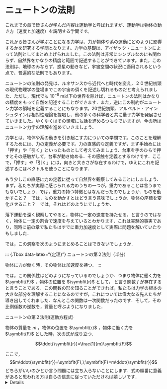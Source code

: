 # ニュートンの法則

これまでの章で皆さんが学んだ内容は運動学と呼ばれますが、運動学は物体の動き方（速度と加速度）を説明する学問です。

これから皆さんが学ぶことになる力学は、力が物体や系の運動にどのように影響するかを研究する学問となります。力学の基礎は、アイザック・ニュートンによって法則としてまとめ上げられました。この法則は非常にシンプルなのにも関わらず、自然界をかなりの精度と範囲で記述することができています。また，この法則は、地球のみならず，惑星の動きなど，宇宙空間の状況に適用されるという点で、普遍的な法則でもあります。

ニュートンの法則の発見は、ルネサンスから近代へと時代を変え，２０世紀初頭の現代物理学の登場までこの宇宙の須くを記述し切れるものだと考えられました．ただし，現代でも $10^{-8}$ m以下の世界を除けば，ニュートンの法則はかなりの精度をもって自然を記述することができます．また，逆にこの制約がニュートン力学の領域を定義することにもなります。20世紀初頭、アルベルト・アインシュタインは相対性理論を提唱し、他の多くの科学者と共に量子力学を発展させていきました。ゆくゆくはその領域にも話を進めるつもりでいますが，今の所はニュートン力学の理解を進めていきましょう．

力学とは、物体や系の動きを引き起こす力についての学問です。このことを理解するためには、力の定義が必要です。力の直感的な定義ですが，まず手始めには「押す」や「引く」といったものとして考えてみましょう．台車を手のひらで押すとその感触がして，台車が動き始める．その感触を定義とするわけです．ここで，「押す」や「引く」には，向きと大きさが存在するわけで，ゆえにこれを記述するにはベクトルを使うことになります．

もう少しこの直感に力の定義に従って自然界を観察してみることにしましょう．まず，私たちが実際に感じられる力のうちの一つが，重力であることは言うまでもないでしょう．では，重力の持つ特徴とはなんだったのでしょうか．ものを動かすこと？　では，ものを動かすとはどう言う意味でしょうか．物体の座標を変化させること？　では，それはどのようにでしょうか．

落下運動を深く観察してやると，物体に一定の速度を持たせる，と言うのではなく，物体に一定の割合で速度を与えているとわかります．これは実験的事実であり，同時に前の章で私たちはすでに重力加速度として実際に問題を解いていたりもしました．

では，この洞察を次のようにまとめることはできないでしょうか．

::: {.Tbox data-latex="{定理}"} ニュートンの第２法則（半分）

物体に力が働く時，その物体は加速度を持つ．
:::

では，この関係性はどのようになっているのでしょうか．つまり物体に働く力を $\symbfit{F}$ ，物体の位置を $\symbfit{r}$ として，
\begin{align*}
    \symbfit{F} = f(\ddot{\symbfit{r}})
\end{align*}
と言う関数 $f$ が存在すると言うことである．この関数の形を知ることができれば，私たちは力学の根本の大きな部分を理解することになるのですが，これについては偉大なる先人たちが導き出してくれました．なんとこの関数は一次関数だったのです．そして，その比例係数の逆数を，質量と呼ぶようになりました．

::: {.Tbox data-latex="{定理}"}
 ニュートンの第２法則(運動方程式)

物体の質量を $m$ ，物体の位置を $\symbfit{r}$ ，物体に働く力を $\symbfit{F}$ とした時，次の式が成り立つ．

$$\ddot{\symbfit{r}}=\frac{1}{m}\symbfit{F}$$
:::

ここで，$$m\ddot{\symbfit{r}}=\symbfit{F},\;\symbfit{F}=m\ddot{\symbfit{r}}$$ どちらがいいのかとか言う問題には立ち入らないことにします．式の順番に意義があると思われる方は自らの信念に従っていただければ嬉しいです．
<details>
筆者の考えるところでは，とある視点に基づいて考えるよりかは，色々な視点で持って数式は見るべきであり，数式に意味を持たせるべきと言う意見よりも，数式に意味を見出すべきだと言う意見を採用したいと思っています．


例えば次のような簡単な例を考えてみましょう．

![](images/newton/newton2.png)

重力のみが働く小球を考えた時，鉛直下向き方向の運動方程式は，加速度を $a$ とした時，

\begin{align*}
ma&=mg\\
a&=g
\end{align*}

というように，前の章で練習した内容と矛盾のない結果になるわけです．

では，運動方程式から推察できる簡単な事実を考えましょう．すなわち，力の働いていない物体はどのような運動をするのか，です．これは非常に簡単で $m\ddot{\symbfit{r}}=\symbfit{0},\;\dot{\symbfit{r}}=(\text{一定})$ と言う非常にシンプルな結果となるわけです．つまり，次のようにまとめられるわけです．

::: {.Tbox data-latex="{定理}"}
 ニュートンの第1法則(慣性の法則)

力の働いていない物体は，常にその速度を保つ．

:::

そして最後に，力の持つ性質を述べようと思います．それは，作用反作用の法則と呼ばれるものです．

::: {.Tbox data-latex="{定理}"}
 ニュートンの第３法則(作用反作用の法則)

物体に働く力は，常にある２つの物体の間で及ぼしあうように働く．物体Aが物体Bに及ぼす力を $\symbfit{F_{BA}}$ ，物体Bが物体Aに及ぼす力を $\symbfit{F_{AB}}$ とした時，次の式が成り立つ．
$$\symbfit{F_{BA}}+\symbfit{F_{AB}}=\symbfit{0}$$

:::

つまり，地球があなたを引っ張っているのと同じくらい，あなたは地球を引っ張っているのです．非常に非直感的な法則です．同時に，壁があなたに押されていると同じくらい，あなたは壁に押されるというのも同じ作用反作用の法則です．こちらは直感的ですね．

では，具体的にはどのような力があるのでしょうか．ニュートンの発展させた古典力学という世界では，力は2種類のみです．それは，万有引力と，電磁気力です．高校で学ばれる物理の世界は，最後に学ぶ原子範囲を除き，須くこの二つの力を持ってして語り尽くされる世界で，これ以外に起因する力は一切存在し得ません．非常にシンプルですね．ただ，その力の表し方は一癖も二癖もあり，学ぶ人にとって少し難しく感じられることもあるかもしれません．

まず，重力について話をしていきましょう．重力とは，地球上の物体が地球から受ける万有引力のことです．重力の大きさは地表においてはほぼ変わらず，質量に比例した値になり，その比例係数を重力加速度といいました．ここで重要なのは，ほぼ変わらないということであり，実際には場所によって少しずつ異なる値をとります．それはなぜかという理論については，ひとまずのところ置いておいて議論を進めることになります．後々，また学ぶことになります．

次に話を避けて通れないのが，電磁気学です．電磁気学の具体的な様相についてはそれなりに高度な数学も必要で，今現状ではやらないことにしますが，少なくとも今のうちに語らなければならないことは語り尽くすことにしましょう．

我々を含む，すべての物体を，原子と呼ばれる非常に小さな粒が構成しているところは，皆さんが小中学校を通して学んだ通りであり，またその原子は中心に＋に帯電した原子核，その周りにーに帯電した電子で出来上がっています．そして，その＋とーは引きつけ合う性質があります．同時に，＋同士やー同士では反発する性質があります．また，その力は距離が小さくなるほどに大きくなるという性質も持っています．

”塊”になっている物体内では，＋とーがいい具合のバランスで固まっているのは高等学校の化学で学んだ通りであり，それらを共有結合やイオン結合などと呼んでいました．では，別々の”塊”ではどうなっているのでしょうか．それは，電子同士が非常に近い距離にまで近づき，その結果非常に大きいな反発力が働くようになるわけです．そのおかげで，私たちは，床に対して反発して立つことができるのです．そしてその，物体と物体が一体にならないように，別々の”塊”として独立して存在するように反発しあう力のことを反発力と言います．

このアイデアを次の状態で理解することにしましょう．

![](images/newton/newton1.png)

地面に立っている人間を考えてみましょう．この人間に働く力は基本的に２種類しかなく，それは万有引力と電磁気力です．まず，地球からの万有引力である重力の $mg$ があり，次に足と地面との距離が十分小さいために起きる電磁気力である反発力 $R$ があります．この時， $R$ がどのような値を取るのかというのは，この時点ではまだわかりません．なぜなら，地面と人間の足の境界には $10^{23}$ 個程度以上の原子の周りの電子が複雑に運動しており，その様相を語り尽くすことはとてもじゃないができないからです．ですが，この人間が加速度を持っていないという前提をつけてあげることによって $R$ の特定ができるわけです．問題を解決しやすくするために図のように $R$ を $N,F$ に分解して，それぞれの方向に対して運動方程式を立ててやることによって

\begin{align*}
0&=mg-N\\
0&=F
\end{align*}

とのように，確定させることができるわけです．ここで， $N,F$ のことをそれぞれ垂直抗力，および，摩擦力と呼ばれます．

初学者にありがちなミスとして， $mg$ があるから反発力があって $N=mg$ だと反射的に決めつけてしまうことがありますが，それは人が加速していない時に限るわけです．注意しましょう．

では，これらの法則を実際にどのようにして問題に応用するべきでしょうか．これからは実際に問題を解いていくことによって，それらを明らかにしていこうと思います．

::: {.Rbox data-latex="{例題}"}

下の図のように仰角 $\theta$ の斜面に物体を置いている．摩擦力がない時，この物体の持つ加速度はどうなるか．

![](images/newton/newton3.png)

:::

::: {.Abox data-latex="{解答}"}

![](images/newton/newton4.png)

物体と紐それぞれに対して運動方程式を立ててやると次のようになる．

\begin{align*}
m\ddot{x} &= mg \sin \theta \\
m\ddot{y} &= -mg \cos \theta + N
\end{align*}

ここで，坂自体は形を変えてしまわないので， $y=0$ といえて，このような，運動の様相を縛る条件を束縛条件と呼ぶ．両辺を微分することによって $\ddot{y}=0$ となる．

\begin{align*}
\ddot{x} &= g \sin \theta \\
N &= mg \cos \theta
\end{align*}

故に加速度の大きさは $\sqrt{\ddot{x}^2+\ddot{y}^2}=g \sin \theta$ で，方向は坂道の滑り落ちる方向である．

:::

ニュートンの運動の法則は粒子に対して成り立つものであり，残念ながらある程度以上の粒子が集まっている「物体」については説明されていません．ですが，それでも，運動方程式から得られる情報はたくさんあります．例えば，とある場所に $n$ 個の粒子があり，それらが互いに力を及ぼしながら，外からも力を受けているとしましょう．その時， $i$ 番目の粒子の運動方程式は

\begin{align*}
m_i\ddot{\symbfit{r}_i} = \sum_j \symbfit{F}_{ij} +  \symbfit{F}_{i\text{out}}
\end{align*}
ここで， $\symbfit{F}_{ij}$ は $j$ 番目の粒子が $i$ 番目の粒子に及ぼす力であり， $\symbfit{F}_{i\text{out}}$ は $i$ 番目の粒子が受ける外力です．

この $n$ 元微分方程式を解き切ることは絶望的に難しいのは簡単にわかるでしょう．ですが，全ての方程式を足し合わせることによって，
\begin{align*}
\sum_i m_i\ddot{\symbfit{r}_i} = \sum_i\sum_j \symbfit{F}_{ij} +  \sum_i\symbfit{F}_{i\text{out}}
\end{align*}
ここで，作用反作用の法則を考えれば， $\sum_i\sum_j \symbfit{F}_{ij}=\symbfit{0}$ なので，
\begin{align*}
M_{\text{tot}}&=\sum_i m_i \\
\symbfit{r}_\text{G}&=\frac{\sum_i m_i\ddot{\symbfit{r}_i}}{M_{\text{tot}}}
\end{align*}
と，前半で前重力，後半で加重平均（重心）を定義してやれば，
\begin{align*}
M_{\text{tot}}\ddot{\symbfit{r}_\text{G}} = \sum_i\symbfit{F}_{i\text{out}}
\end{align*}
とすることができます．これは重心(運動)方程式と呼ばれており，先の問題のように大きな物体に対して，あたかも粒子ではない物体に対しても運動方程式が当てはまるように書いているのは，重心方程式を書いているに過ぎないわけです．

以上の作業をしてみることでわかることですが，実は何に注目して運動方程式を立てるべきか，という問題に対して，内力が全て打ち消しあって，一様な外力が働いている，任意の粒子の集合部分が答えになります．何を塊として，運動方程式を立てるか，それは問題を解く人が一番やりやすい方法を選べばいいというわけですね．

::: {.Rbox data-latex="{例題}"}

下の図のように紐に繋がれた２つの物体があり，右側の物体を引っ張っている．紐は物体とくっついていて離れず，故に物体と紐の間には引きつけあう電磁気力である，張力が働くことに注意して，次の問いに答えよ．ただし，重力は無視し，台座は動かないものとせよ．

![](images/newton/newton5.png)

1. 各物体の加速度を求めよ．
1. 張力の大きさを求めよ．
1. 紐の質量を無視した場合，左右の張力はどのような関係になるか．

:::

::: {.Abox data-latex="{解答}"}

![](images/newton/newton6.png)

作用反作用の法則によって張力を図のように $T_1,\:T_2$ と設定できる．物体それぞれに対して運動方程式を立ててやると次のようになる．
\begin{align*}
m_1a_1 &= T_1 \\
m_2a_2 &= F-T_2 \\
MA &= T_2-T_1
\end{align*}
ここで，３つの物体が同時に動くので，次のような束縛条件が科される．
\begin{align*}
a_1=a_2=A
\end{align*}
以上の条件で運動方程式を解いてしまうと
\begin{align*}
a_1=a_2=A=\frac{F}{m_1+m_2+M}\\
T_1=\frac{m_1}{m_1+m_2+M}F\\
T_2=\frac{m_1+M}{m_1+m_2+M}F
\end{align*}
ここで，紐の質量を $0$ にすることで，
\begin{align*}
T_1=T_2
\end{align*}
という関係がわかる．この関係は，今後も使うので注意すべし．ただし，紐の質量が無視できる場合に限ることを注意せよ．

:::

::: {.Qbox data-latex="{問題}"}


下の図のように紐に繋がれた２つの物体があり，物体間には滑車がある．次の問いに答えよ．ただし，紐の質量と摩擦は無視せよ．

![](images/newton/newton7.png)

1. 各物体の加速度を求めよ．
1. 張力の大きさを求めよ．

:::

::: {.Abox data-latex="{解答}"}

$m_1,m_2$ それぞれに働く張力の大きさを $T_1,T_2$ とする．右側を正としてそれぞれの斜面に沿った加速度を $a_1,a_2$ として，運動方程式を立てると
\begin{align*}
m_1a_1=T-m_1g\sin \theta_1\\
m_2a_2=m_2g\sin \theta_2-T
\end{align*}
束縛条件は
\begin{align*}
a_1=a_2
\end{align*}
解いてやれば
\begin{align*}
a_1=a_2=\frac{-m_1\sin \theta_1+m_2\sin \theta_2}{m_1+m_2}g\\
T=\frac{m_1m_2}{m_1+m_2}(\sin \theta_1+\sin \theta_2)g
\end{align*}
とわかる．この問題については，脳内で次のように変換すると楽かもしれない．
![](images/newton/newton8.png)

:::

今までの問題でも扱ってきたのですが，束縛条件にフォーカスを当てたような問題をやってみましょう．

::: {.Rbox data-latex="{例題}"}

下の図のように紐と滑車に繋がれた２つの物体がある．滑車の質量と摩擦力を無視して次の問題を答えよ．

![](images/newton/newton9.png)

1. 各物体の加速度を求めよ．
1. 紐の張力を求めよ．

:::

::: {.Abox data-latex="{解答}"}

![](images/newton/newton10.png)

作用反作用の法則によって張力を図のように $T $ と設定できる．滑車の運動方程式を考えれば，左の滑車下の張力は $2T$ となる．下向きを正として物体それぞれに対して運動方程式を立ててやると次のようになる．
\begin{align*}
m_1\ddot{x_1} &= m_1g-2T \\
m_2\ddot{x_2} &= m_2g-T
\end{align*}
ここで，紐の長さが変わらないことから， $m_1$ が下がった分だけ，その倍 $m_2$ が上がるので
\begin{align*}
2\dd x_1=-\dd x_2 \\
2\ddot{x_1}+\ddot{x_2}=0
\end{align*}
以上の条件で運動方程式を解いてしまうと
\begin{align*}
\ddot{x_1}=\frac{m_1-2m_2}{m_1+4m_2}g \\
\ddot{x_2}=\frac{-2m_1+4m_2}{m_1+4m_2}g \\
T=\frac{3m_1m_2}{m_1+4m_2}g
\end{align*}

:::


::: {.Qbox data-latex="{問題}"}


下の図のように紐に繋がれた２つの物体があり，物体間には滑車がある．次の問いに答えよ．ただし，紐の質量と摩擦は無視し，３つの物体は離れないものとする．

![](images/newton/newton11.png)

1. 各物体の加速度を求めよ．
1. 張力の大きさを求めよ．

:::

::: {.Abox data-latex="{解答}"}

$m_1,m_2$ に働く垂直抗力を $N_1,N_2$ として，張力を $T$ とする．また水平方向右を正とする $x$ 軸，鉛直上方向を正とする $y$ 軸を設定して運動方程式を立てる．
\begin{align*}
M\ddot{X}&=-N_2-T\\
m_1\ddot{x_1} &= T \\
N_1&=m_1g\\
m_2\ddot{x_2} &= N_2\\
m_2\ddot{y_2} &=T-m_2g
\end{align*}
また，束縛条件は
\begin{align*}
\ddot{X}&=\ddot{x_2}\\
\ddot{x_1}-\ddot{X}&=-\ddot{y_2}
\end{align*}
かなりの計算を経ることによって次のようになるとわかる．
\begin{align*}
T&=\left\{\frac{1}{M+m_2}+\frac{1}{m_1}+\frac{1}{m_2}\right\}^{-1}g\\
\ddot{X}=\ddot{x_2}&=\left\{\frac{1}{M+m_2}+\frac{1}{m_1}+\frac{1}{m_2}\right\}^{-1}\frac{g}{m_1}\\
\ddot{y_2}&=\left\{\frac{1}{M+m_2}+\frac{1}{m_1}+\frac{1}{m_2}\right\}^{-1}\frac{g}{m_2}-g
\end{align*}

:::

::: {.Qbox data-latex="{問題}"}


下の図のように紐に繋がれた３つの物体があり，物体間には滑車がある．$m_2$ に働く張力を求めよ．ただし，紐の質量と摩擦は無視し，紐は弛まないとする．

![](images/newton/newton13.png)

:::

::: {.Abox data-latex="{解答}"}

張力を $T$ とする．鉛直下方向を正として運動方程式を立てる．
\begin{align*}
m_1a_1&=m_1g-2T\\
m_2a_2&=m_2g-T\\
m_3a_3&=m_3g-T
\end{align*}
また，束縛条件は
\begin{align*}
\ddot{x_2}+\ddot{x_3}&=-2\ddot{x_1}
\end{align*}
かなりの計算を経ることによって次のようになるとわかる．
\begin{align*}
T=\left(\frac{4}{m_1}+\frac{1}{m_2}+\frac{1}{m_3}\right)^{-1}4g
\end{align*}

:::

::: {.Qbox data-latex="{問題}"}
(滋賀医大)

下の図のように２つの物体がある． $m,M$ ともに摩擦なく動くので， $m$ の滑り落ちる地面への角度は $\theta$ ではなく， $\phi$ であるという．この時， $\tan \phi$ を求めよ．

![](images/newton/newton14.png)

:::

::: {.Abox data-latex="{解答}"}

![](images/newton/newton15.png)

図のように考えれば
\begin{align*}
m\ddot{x}&=-N\sin\theta\\
m\ddot{y}&=mg+N\cos\theta\\
M\ddot{X}&=N\sin\theta
\end{align*}
また，束縛条件は
\begin{align*}
\ddot{y}=(\ddot{X}-\ddot{x})\tan\theta
\end{align*}
かなりの計算を経ることによって次のようになるとわかる．
\begin{align*}
N&=\frac{mg}{1+\frac{m}{M}\sin ^2 \theta}\cos \theta\\
\tan \phi = \frac{\ddot{y}}{\ddot{x}}&=-\left(1+\frac{m}{M}\right)\tan \theta
\end{align*}
ここで，なぜ答えの値はマイナスになっているかというと，上の図のように考えているからであって， $\dd x$ が右向き正だからであり，左向き正であればプラスの値が答えになる．

:::

次に摩擦力について考えましょう．

物体と物体が”擦れる”際，その物体の動作を止めるような力が働くことは経験則で皆さん，わかることでしょう．ところが，摩擦の様相のメカニズムは非常に複雑です．すれ合う両物体の表面の原子配置は基本的に不規則であり，ある程度以上近づきあった原子同士が前に所属した物体に残留しないこともあり得るので，単純なモデル化は困難を極めます．以前は，この摩擦のメカニズムは非常に単純で，物体の表面は凹凸だらけで，その凹凸を乗り越えることで摩擦が発生すると考えられていましたが，凸凹を乗り越える際，凸凹が変形し，波動や原子運動が発生し，やがて熱が発生しますが，それでは単純な凹凸ではなく極めて複雑で時間と共に変化する凹凸を考えなくてはならなくなるのです．

ところが，摩擦力は，経験則から非常に単純な法則で近似することができます．すなわち，

\begin{align*}
F=\mu N
\end{align*}

ここで $N$ は垂直抗力で， $\mu$ は摩擦係数と呼ばれる定数です．この力の特徴としては， $F=\mu N$ となる大きさまで物体は滑る方向に対しての力に対抗して動かずにいることができて，それ以上となると加速度を持って運動することになるというものです．また，その時，静止し続けられるまで耐えられる摩擦定数と，加速したのちの摩擦定数との値に違いがあり，前者を静止摩擦係数，後者と動摩擦係数と呼ばれます．

静止摩擦係数 $\mu$ を測定したい場合，傾けた斜面に物体を乗せることによって簡単に計測することができます．すなわち，物体が運動しだす瞬間では

\begin{align*}
N= mg\cos \theta \\
mg \sin \theta=\mu N
\end{align*}

との式が成り立ち， $\mu = \tan \theta$ と計測されるのです．動摩擦係数についても，斜面を滑り出した物体がどれほどの角度で初めてその運動を止めるかを調べることによって，同様に計測されることがわかるでしょう．

静止摩擦係数と動摩擦係数では，前者の方が大きい傾向にはあるが，乾いた金属などでは両者にほぼ差がないことがわかっています．

では，実際の問題で練習をしていきましょう．

::: {.Rbox data-latex="{例題}"}

下の図のように２つの物体がある．$M$ と床，及び $m,M$ の間には摩擦があり， $M$ は右向きに大きさ $F$ の力を受けている．この時， $m,M$ が共に動く $F$ と$M$ と床，及び $m,M$ の間の静止摩擦係数，動摩擦係数の条件を求めよ．

![](images/newton/newton16.png)

:::

::: {.Abox data-latex="{解答}"}

![](images/newton/newton15.png)

図のように考えれば
\begin{align*}
m_1a&=F-R_1-R_2\\
0&=-m_1g+N_1-N_2\\
m_2a&=R_2\\
0&=N_2-m_2g
\end{align*}
この時， $R_1$ は動摩擦力なので $R_1=\mu _1' N_1$ となる．
\begin{align*}
R_2&=\frac{m_1m_2}{m_1+m_2}\left\{\frac{F}{m_1}-\mu_1'\left(1+\frac{m_2}{m_1}\right)\right\} \\
a&=\frac{m_1}{m_1+m_2}\left\{\frac{F}{m_1}-\mu_1'\left(1+\frac{m_2}{m_1}\right)\right\}
\end{align*}
ここで同時に滑り出す条件とは
\begin{align*}
a&>0\\
R_2&<\mu_2N_2
\end{align*}
であるので，それらを $F$ についてまとめると次のようになる．
$$\mu_1(m_1+m+2)g<F \leq (\mu_1'+\mu_2)(m_1+m_2)g$$ 
また，ここまでの議論は $R_2<\mu_2N_2$ を使い，それまでは具体的に $R_2$ を設定せずに進めたが， $R_2=\nu_2 N_2$ などとおいて計算を進め，最終的に $\nu_2<\mu_2$ とすることでも構わない．これからはどちらの方法も用いるので，混乱のないようにお願いしたい．

:::

::: {.Qbox data-latex="{問題}"}


地面の上をなめらかに動くことのできる質量 $m_1$ の台車がある。この台車の上に，質量 $m_2$ のおもりを載せ，図のようにおもりに結んだロープを引いて，水平な地面上を直線コースに沿って走るレースを考える。ロープに働く張力を $T$ , ロープと地面のなす角を $\theta$ , 重力加速度を $g$ として，以下の設問に答えよ。ただし、 $\theta$ は与えられたものとする．

![](images/newton/newton17.png)

1. おもりが台車から受ける垂直抗力を求めよ．
1. おもりと台車の間に働く摩擦力を $f$ ，台車とおもりの水平方向の加速度の大きさを $a_1,\: a_2$ として，水平方向に対する台車とおもりそれぞれの運動方程式を示せ．
1. おもりと台車が滑ることなく一体となって動く場合，台車に与えることのできる加速度の最大値はいかほどか．台車とおもりの間の静止摩擦係数を $\mu_0$ として求めよ．
1. 上記の範囲内の加速度を出すことはできるが，速さ $v_0$ よりは早く走ることのできない人が，おもりと台車の間で滑りを起こすことなく台車を引いて最も速くゴールに到達することを考える。スタートからゴールまで，加速度 $a$ ，速度 $v$ で，走行距離 $s$ をそれぞれ時間 $t$ に対してどのように変化させればよいか． $a,\:v,\: s$ を $t$ の関数として求め，図示せよ．ただし，ゴールまでの距離 $s_0$ は $v_0^2/a_0$ とする

:::

::: {.Abox data-latex="{解答}"}

![](images/newton/newton18.png)

図のように考えれば
\begin{align*}
N&=m_2g-T\sin\theta\\
m_1a_1&=f\\
m_2a_2&=T\cos\theta-f
\end{align*}
また，束縛条件は
\begin{align*}
a_1=a_2:=a
\end{align*}
計算を経ることによって次のようになるとわかる．
\begin{align*}
a&=\frac{T}{m_1+m_2}\cos\theta\\
f&=\frac{m_1}{m_1+m_2}T\cos\theta
\end{align*}
以上で問題1,2はは完了した．

3.ここで $f<\mu_0 N$ が求める条件なので，
\begin{align*}
a\leq \frac{\mu_0m_2g}{m_1+\mu_0(m_1+m_2)\tan \theta}
\end{align*}
となる．

4.加速度が常に最大になるように動けばいいことは明らかである．つまり，速さ $v_0$ に達するまで加速度 $a_0$ で動き，その後は等速でゴールまで辿り着くということである．つまり $v_0/a_0=t_0,\; 3v_0/2a_0 =t_1$ として(それぞれ，加速を止める時刻とゴールする時刻である)

\begin{align*}
a=a_0,\;v=a_0t,\;s=\frac{1}{2}a_0t^2\;(0\leq t \leq t_0) \\
a=0,\;v=v_0,\;s=\frac{v_0^2}{2a_0} + v_0(t-t_0)\;(t_0\leq t \leq t_1)
\end{align*}

:::

::: {.Qbox data-latex="{問題}"}


下の図のように動かない角度が $\theta$ の斜面に，２つの **互いに接している** 物体がある．両物体と斜面の静止摩擦係数，動摩擦係数はそれぞれ等しく，それぞれ $m_1,\:m_2$ に関して $\mu _1,\:\mu _2$ となっている．ただし $\mu_1>\mu_2$ である．この時

1. 両物体が共に滑り落ちている時，物体間に働く抗力の大きさを求めよ．
1. 両物体が滑らないで済む斜面の角度の最大値を求めよ．

![](images/newton/newton19.png)

:::

::: {.Abox data-latex="{解答}"}

斜面下向きに沿った座標軸を考え，物体の加速度を $a$ ，物体同士に働く抗力の大きさを $N$ ，とした時次のようになる．
\begin{align*}
m_1a&=m_1g\sin \theta -\mu_1m_1g\cos \theta +N\\
m_2a&=m_2g\sin \theta -\mu_1m_1g\cos \theta -N
\end{align*}
連立方程式を解くことによって次のようになるとわかる．
\begin{align*}
a&=g\sin \theta - g \cos \theta \frac{\mu_1m_1+\mu_2m_2}{m_1+m_2}
N&=\frac{m_1m_2}{m_1+m_2}(\mu_1-\mu_2)g\cos\theta
\end{align*}
ここで滑らないで済むということは $a=0$ ということなので，
\begin{align*}
\tan \theta = \frac{\mu_1m_1+\mu_2m_2}{m_1+m_2}
\end{align*}
というのが滑らない限界の大きさの角である．

:::

::: {.Qbox data-latex="{問題}"}
（東京大）

下図のように水平面に対して $45^{\circ}$ の角度をなす斜面上に質量 $M$ の直角二等辺三角形の物体Aを斜辺の面が斜面と接するように置く．直角二等辺三角形の等しい2辺の長さをdとする．Aの上面に質量 $m$ で，大きさの無視できる小さな物体Bを置く。斜面上に原点 $O$ をとり，水平右向きに $x$ 軸,鉛直下向きに $y$ 軸をとる．はじめ，Aは上面が $y=0$ となる位置にあり，BはAの上面の右端，すなわち $(x,\:y)=(d,\:0)$ の位置にある．空気の抵抗および斜面とAの間の摩擦は無視できるものとし，重力加速度を $g$ とする。

![](images/newton/newton23.png)

I AとBの間の摩擦も無視できる場合に以下の問いに答えよ．

1. 図のようにAの右面に水平左向きに力 $F$ を加えたところ,2つの物体は最初の位置に静上したままであった． $F$ の大きさを求めよ．
1. 力 $F$ を取り除いたところ，AとBは運動を開始した．その後，BはA上面の左端に達した．この瞬間のBの $y$ 座標を求めよ．
1. BがA上面の左端に達する直前のBの速さ $v$ を求めよ．

![](images/newton/newton21.png)

Ⅱ 図1-2に示すようにA上面の点Pを境にして右側の表面が粗く,この部分での AとBの間の静止摩擦係数および動摩擦係数はそれぞれ $\mu,\:\mu'$ (ただし $\mu > \mu'$ ) である．A上面の点Pより左側は，なめらかなままである・問I1と同様に，力 $F$ を加えて両物体を静止させた．力 $F$ を取り除いた後の両物体の運動について以下の間に答えよ．

1. $\mu$ が十分に大きい場合,BはA上面を滑り出さず，両物体は一体となって斜面を滑りおりる．このときの両物体の $x$ 方向の加速度 $a_x$ と $y$ 方向の加速度 $a_y$ を求めよ．
1. $\mu$ がある値 $\mu_0$ より大きければBはA上面を滑り出さず,小さければ滑り出す．その値 $\mu_0$ を求めよ．
1. $\mu$ が $\mu_0$ より小さい場合に，Bが最初の位置 $(x,\:y)=(d,\:0)$ からA上面の左端に達するまでの運動の様相を述べた次の文章の空欄に語群から適切な言葉を選び入れよ．

最初物体が点Bと点Pの間にあるうちは（ア）運動をしており，その後は（イ）運動をする．

語群：等速，等加速度
:::

::: {.Abox data-latex="{解答}"}

I 

![](images/newton/newton24.png)

1. 上図の通り， $F=(m+M)g$
1. $y=d$
1. $m,\:M$ の加速度の大きさを $a,\:A$ ，物体間の垂直抗力を $N$ として運動方程式を立てれば次のようになる．
\begin{align*}
ma&=mg-N\\
MA&=\frac{Mg+N}{\sqrt{2}}\\
\sqrt{2}a&=A
\end{align*}
これを解いてやれば
\begin{align*}
a=\frac{m+M}{m+2M}g
\end{align*}
ここで，等加速度運動なので
\begin{align*}
v=\sqrt{2ad}=\sqrt{2gd\frac{M+m}{2M+m}}
\end{align*}

Ⅱ

1. 両物体の加速度を $a$ として運動方程式を立てれば次のようになる．
\begin{align*}
(M+m)a=\frac{M+m}{\sqrt{2}}g\\
\end{align*}
以上から
\begin{align*}
a_x=a_y=\frac{1}{\sqrt{2}}a=\frac{1}{2}g
\end{align*}
1. 摩擦力と垂直抗力を $R,\:N$ とすれば小物体の運動方程式は次のようになる．
\begin{align*}
ma_x&=R\\
ma_y&=mg-N
\end{align*}
上の結果と合わせれば $R/N=1=\mu_0$ とわかる．
1. 点Pを境にその前では(ア)等加速度運動であり，その後は(イ)等速運動である．

:::

::: {.Qbox data-latex="{問題}"}


質量 $m$ の物体が重力と抵抗力を受けて鉛直下向きに速度 $v$ で落下している．抵抗力の大きさは物体の速さに比例すると仮定し，比例定数を $k$ とする．また，速度とか速度は鉛直下向きを正にとる．物体の位置を $x$ とすると，この物体の運動方程式はどうなるか．また，物体の速さを時間の関数として求め，十分時間経った時の速さ（終端速度）を求めよ．

:::

::: {.Abox data-latex="{解答}"}

\begin{align*}
m\ddot{x}&=mg-k\dot{x}\\
\dot{x} &= \frac{mg}{k}\left(1-e^{-\frac{k}{m}t}\right)
\end{align*}
終端速度は $mg/k$ である．

:::

